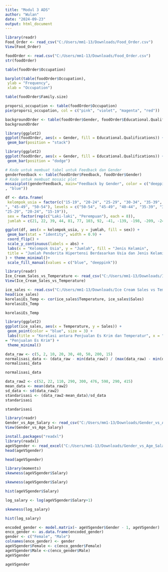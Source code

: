---
title: "Modul 3 ADS"
author: "Wulan"
date: "2024-09-23"
output: html_document
---

```{r}
library(readr)
Food_Order <- read_csv("C:/Users/mm1-13/Downloads/Food_Order.csv")
View(Food_Order)
```

```{r}
foodOrder <- read.csv("C:/Users/mm1-13/Downloads/Food_Order.csv")
str(foodOrder)
```

```{r}
table(foodOrder$Occupation)
```

```{r}
barplot(table(foodOrder$Occupation),
 ylab = "Frequency",
 xlab = "Occupation")
```

```{r}
table(foodOrder$Family.size)
```

```{r}
proporsi_occupation <- table(foodOrder$Occupation)
pie(proporsi_occupation, col = c("pink", "violet", "magenta", "red"))
```

```{r}
backgroundOrder <- table(foodOrder$Gender, foodOrder$Educational.Qualifications)
backgroundOrder
```

```{r}
library(ggplot2)
ggplot(foodOrder, aes(x = Gender, fill = Educational.Qualifications)) +
 geom_bar(position = "stack")

```

```{r}
library(ggplot2)
ggplot(foodOrder, aes(x = Gender, fill = Educational.Qualifications)) +
 geom_bar(position = "dodge")

```

```{r}
# Kode untuk membuat tabel untuk Feedback dan Gender
genderFeedback <- table(foodOrder$Feedback, foodOrder$Gender)
# Kode untuk membuat mosaic plot
mosaicplot(genderFeedback, main="Feedback by Gender", color = c("deeppink"
, "blue"))

```

```{r}
df <- data.frame(
 kelompok_usia = factor(c("15-19", "20-24", "25-29", "30-34", "35-39", "40-44
", "45-49", "50-54"), levels = c("50-54", "45-49", "40-44", "35-39", "30-34",
"25-29", "20-24", "15-19")),
 sex = factor(rep(c("Laki-laki", "Perempuan"), each = 8)),
 jumlah = c(21, 22, 39, 44, 81, 77, 103, 92, -41, -139, -198, -209, -249, -253, -235, 0))

```

```{r}
ggplot(df, aes(x = kelompok_usia, y = jumlah, fill = sex)) +
 geom_bar(stat = "identity", width = 0.9) +
 coord_flip() +
 scale_y_continuous(labels = abs) +
 labs(x = "Kelompok Usia", y = "Jumlah", fill = "Jenis Kelamin",
 title = "Jumlah Penderita Hipertensi Berdasarkan Usia dan Jenis Kelamin"
) + theme_minimal()+
 scale_fill_manual(values = c("blue", "deeppink"))
```

```{r}
library(readr)
Ice_Cream_Sales_vs_Temperature <- read_csv("C:/Users/mm1-13/Downloads/Ice Cream Sales vs Temperature.csv")
View(Ice_Cream_Sales_vs_Temperature)
```

```{r}
ice_sales <- read.csv("C:/Users/mm1-13/Downloads/Ice Cream Sales vs Temperature.csv")
head(ice_sales)
korelasiEs_Temp <- cor(ice_sales$Temperature, ice_sales$Sales)
korelasiEs_Temp
```

```{r}
korelasiEs_Temp
```

```{r}
library(ggplot2)
ggplot(ice_sales, aes(x = Temperature, y = Sales)) +
 geom_point(color = "blue", size = 3) +
 labs(title = "Korelasi antara Penjualan Es Krim dan Temperatur", x = "Temperatur", y
= "Penjualan Es Krim") +
 theme_minimal()
```

```{r}
data_raw <- c(5, 2, 10, 20, 30, 40, 50, 200, 15)
normalisasi_data <- (data_raw - min(data_raw)) / (max(data_raw) - min(data_raw))
normalisasi_data
```

```{r}
normalisasi_data
```

```{r}
data_raw2 <- c(52, 22, 110, 290, 300, 476, 598, 290, 415)
mean_data <- mean(data_raw2)
sd_data <- sd(data_raw2)
standarisasi <- (data_raw2-mean_data)/sd_data
standarisasi
```

```{r}
standarisasi
```

```{r}
library(readr)
Gender_vs_Age_Salary <- read_csv("C:/Users/mm1-13/Downloads/Gender_vs_Age_Salary.xlsx")
View(Gender_vs_Age_Salary)
```

```{r}
install.packages("readxl")
library(readxl)
ageVSgender <- read_excel("C:/Users/mm1-13/Downloads/Gender_vs_Age_Salary.xlsx")
head(ageVSgender)

```

```{r}
head(ageVSgender)
```

```{r}
library(moments)
skewness(ageVSgender$Salary)


```

```{r}
skewness(ageVSgender$Salary)
```

```{r}
hist(ageVSgender$Salary)

```

```{r}
log_salary <- log(ageVSgender$Salary+1)

```

```{r}
skewness(log_salary)
```

```{r}
hist(log_salary)

```

```{r}
encoded_gender <- model.matrix(~ ageVSgender$Gender - 1, ageVSgender)
enco_gender <- as.data.frame(encoded_gender)
gender <- c("Female", "Male")
colnames(enco_gender) <- gender
ageVSgender$Female <- c(enco_gender$Female)
ageVSgender$Male <-c(enco_gender$Male)
ageVSgender
```

```{r}
ageVSgender
```



